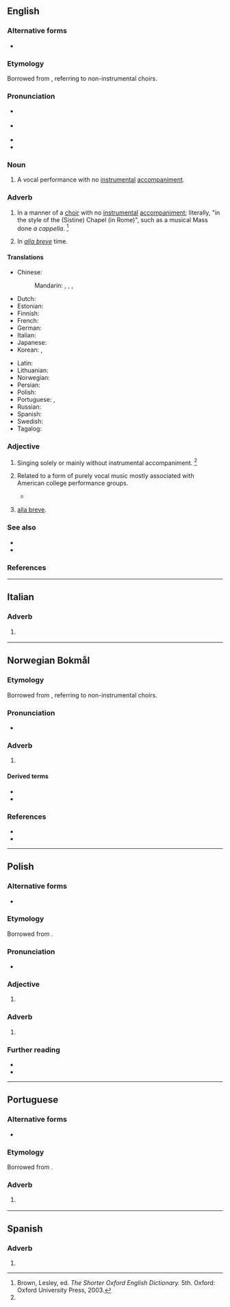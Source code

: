 ==English==
{{wp}}

===Alternative forms===
* {{alter|en|a capella|acapella}}

===Etymology===
Borrowed from {{bor|en|it|[[alla]] [[cappella]]||in the manner of the [Sistine] chapel}}, referring to non-instrumental choirs.

===Pronunciation===
* {{a|UK}} {{IPA|en|/ˌæ.kəˈpɛl.ə/|/ˌæ.kæˈpɛl.ə/}}
* {{a|US}} {{IPA|en|/ˌɑ kəˈpɛl.ə/}}
* {{rhymes|en|ɛlə}}
* {{audio|en|En-us-a_cappella.ogg|Audio (US)}}

===Noun===
{{en-noun|head=a cappella|a cappellas}}

#{{lb|en|music}} A vocal performance with no [[instrumental]] [[accompaniment]].

===Adverb===
{{en-adv|head=a cappella|-}}

# {{lb|en|music}} In a manner of a [[choir]] with no [[instrumental]] [[accompaniment]]; literally, "in the style of the (Sistine) Chapel (in Rome)", such as a musical Mass done ''a cappella''. {{defdate|First attested in the late 19th century.}}<ref name=SOED>Brown, Lesley, ed. ''The Shorter Oxford English Dictionary.'' 5th. Oxford: Oxford University Press, 2003.</ref>
#: {{ux|en|Groups of teens singing '''a cappella''' on street corners got recording contracts.}}
# {{lb|en|obsolete|music}} In ''[[alla breve]]'' time.

====Translations====
{{trans-top|performed by a choir with no instrumental accompaniment}}
* Chinese:
*: Mandarin: {{t|cmn|阿卡貝拉}}, {{t|cmn|阿卡贝拉|tr=ākǎbèilā}}, {{t+|cmn|無伴奏合唱}}, {{t+|cmn|无伴奏合唱|tr=wúbànzòu héchàng}}
* Dutch: {{t+|nl|a capella}}
* Estonian: {{t+|et|a cappella}}
* Finnish: {{t+|fi|a cappella}}
* French: {{t+|fr|a cappella}}
* German: {{t+|de|a cappella}}
* Italian: {{t|it|a cappella}}
* Japanese: {{t|ja|アカペラ|tr=akapera}}
* Korean: {{t|ko|[[반주]] [[없게]]}}, {{t+|ko|아카펠라}}
{{trans-mid}}
* Latin: {{t|la|ad sacellum}}
* Lithuanian: {{t|lt|kapela}}
* Norwegian: {{t+|no|a cappella}}
* Persian: {{t|fa|بی‌ساز|tr=bi-sâz|sc=fa-Arab}}
* Polish: {{t+|pl|a cappella}}
* Portuguese: {{t+|pt|a cappella}}, {{t+|pt|a capela}}
* Russian: {{t+|ru|а капе́лла|tr=a kapɛ́lla}}
* Spanish: {{t|es|a cappella}}
* Swedish: {{t+|sv|a cappella}}
* Tagalog: {{t|tl|sayil}}
{{trans-bottom}}

===Adjective===
{{en-adj|head=a cappella|-}}

# {{lb|en|music}} Singing solely or mainly without instrumental accompaniment. {{defdate|First attested in the late 19th century.}}<ref name=SOED/>
#: {{ux|en|An '''a cappella''' group sang during the wedding reception.}}
# {{lb|en|music|US}} Related to a form of purely vocal music mostly associated with American college performance groups.
#* {{quote-book|en|year=2012|page=2|pageurl=https://books.google.ca/books?id=kLC0VxIKy8sC&pg=PA2|title=Powerful Voices|author=Joshua S. Duchan|passage=Socially, '''a cappella''' groups tend to be tight-knit ensembles in which close interpersonal relationships are formed.}}
# {{lb|en|obsolete|music}} [[alla breve]].

===See also===
* {{l|en|cappella}}
* {{l|en|chapel}}

===References===
<references/>

----

==Italian==

===Adverb===
{{it-adv}}

# {{lb|it|music}} {{l|en|a cappella}}

----

==Norwegian Bokmål==
{{wikipedia|lang=nb|A capella}}

===Etymology===
Borrowed from {{bor|nb|it|[[alla]] [[cappella]]||in the manner of the [Sistine] chapel}}, referring to non-instrumental choirs.

===Pronunciation===
* {{IPA|nb|/akapelːa/}}

===Adverb===
{{head|nb|adverb|head=a cappella}}

# {{lb|nb|music}} {{l|en|a cappella}}
#: {{uxi|nb|synge '''a cappella'''|sing '''a cappella'''}}

====Derived terms====
* {{l|nb|acappellakor}}
* {{l|nb|acappellasang}}

===References===
* {{R:The Bokmål Dictionary}}
* {{R:NAOB|a capella}}

----

==Polish==
{{wp|lang=pl}}

===Alternative forms===
* {{alter|pl|a capella}}

===Etymology===
Borrowed from {{bor|pl|it|a cappella}}.

===Pronunciation===
* {{pl-IPA|a kapella}}

===Adjective===
{{pl-adj|-|head=a cappella}}

# {{lb|pl|music}} {{l|en|a cappella}} {{gloss|performed by a choir with no instrumental accompaniment}}
#: {{syn|pl|wokalny}}

===Adverb===
{{pl-adv|-|head=a cappella}}

# {{lb|pl|music}} {{l|en|a cappella}} {{gloss|performed by a choir with no instrumental accompaniment}}
#: {{syn|pl|wokalnie}}

===Further reading===
* {{R:pl:WSJP}}
* {{R:PWN}}

----

==Portuguese==

===Alternative forms===
* {{alter|pt|a capela}}

===Etymology===
Borrowed from {{bor|pt|it|a cappella}}.

===Adverb===
{{pt-adv|-|head=a cappella}}

# {{lb|pt|music}} {{l|en|a cappella}} {{gloss|performed by a choir with no instrumental accompaniment}}

----

==Spanish==

===Adverb===
{{es-adv|head=a cappella}}

# {{alt sp|es|a capela}}